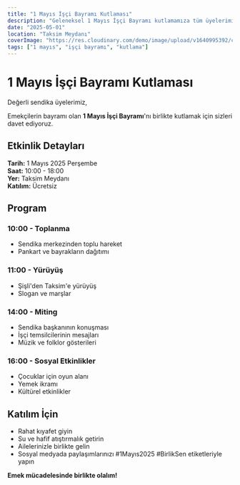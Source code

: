 ```yaml
---
title: "1 Mayıs İşçi Bayramı Kutlaması"
description: "Geleneksel 1 Mayıs İşçi Bayramı kutlamamıza tüm üyelerimizi ve ailelerini davet ediyoruz."
date: "2025-05-01"
location: "Taksim Meydanı"
coverImage: "https://res.cloudinary.com/demo/image/upload/v1640995392/cld-sample-4.jpg"
tags: ["1 mayıs", "işçi bayramı", "kutlama"]
---
```


# 1 Mayıs İşçi Bayramı Kutlaması

Değerli sendika üyelerimiz,

Emekçilerin bayramı olan **1 Mayıs İşçi Bayramı**'nı birlikte kutlamak için sizleri davet ediyoruz.

## Etkinlik Detayları

**Tarih:** 1 Mayıs 2025 Perşembe  
**Saat:** 10:00 - 18:00  
**Yer:** Taksim Meydanı  
**Katılım:** Ücretsiz

## Program

### 10:00 - Toplanma
- Sendika merkezinden toplu hareket
- Pankart ve bayrakların dağıtımı

### 11:00 - Yürüyüş
- Şişli'den Taksim'e yürüyüş
- Slogan ve marşlar

### 14:00 - Miting
- Sendika başkanının konuşması
- İşçi temsilcilerinin mesajları
- Müzik ve folklor gösterileri

### 16:00 - Sosyal Etkinlikler
- Çocuklar için oyun alanı
- Yemek ikramı
- Kültürel etkinlikler

## Katılım İçin

- Rahat kıyafet giyin
- Su ve hafif atıştırmalık getirin
- Ailelerinizle birlikte gelin
- Sosyal medyada paylaşımlarınızı #1Mayıs2025 #BirlikSen etiketleriyle yapın

**Emek mücadelesinde birlikte olalım!**
